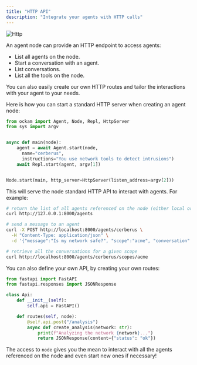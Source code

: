 ```yaml
---
title: "HTTP API"
description: "Integrate your agents with HTTP calls"
---
```



![Http](/http.png)

An agent node can provide an HTTP endpoint to access agents:

- List all agents on the node.
- Start a conversation with an agent.
- List conversations.
- List all the tools on the node.

You can also easily create our own HTTP routes and tailor the interactions with your agent to your needs.

Here is how you can start a standard HTTP server when creating an agent node:

```python images/main/main.py
from ockam import Agent, Node, Repl, HttpServer
from sys import argv


async def main(node):
    agent = await Agent.start(node, 
      name="cerberus", 
      instructions="You use network tools to detect intrusions")
    await Repl.start(agent, argv[1])


Node.start(main, http_server=HttpServer(listen_address=argv[2]))
```

This will serve the node standard HTTP API to interact with agents. For example:

```bash
# return the list of all agents referenced on the node (either local or remote)
curl http://127.0.0.1:8000/agents

# send a message to an agent
curl -X POST http://localhost:8000/agents/cerberus \
  -H "Content-Type: application/json" \
  -d '{"message":"Is my network safe?", "scope":"acme", "conversation":"1"}'

# retrieve all the conversations for a given scope
curl http://localhost:8000/agents/cerberus/scopes/acme
```

You can also define your own API, by creating your own routes:

```python images/main/api.py
from fastapi import FastAPI
from fastapi.responses import JSONResponse

class Api:
    def __init__(self):
        self.api = FastAPI()

    def routes(self, node):
        @self.api.post("/analysis")
        async def create_analysis(network: str):
            print(f"Analyzing the network {network}...")
            return JSONResponse(content={"status": "ok"})
```

The access to `node` gives you the mean to interact with all the agents referenced on the node and even start new ones if necessary\!